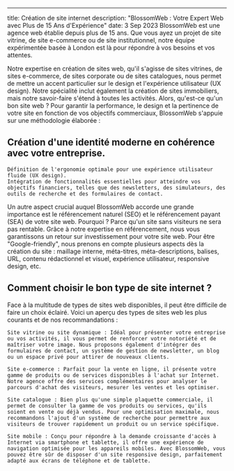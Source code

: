 ---
title: Création de site internet
description: "BlossomWeb : Votre Expert Web avec Plus de 15 Ans d'Expérience"
date: 3 Sep 2023
BlossomWeb est une agence web établie depuis plus de 15 ans. Que vous ayez un projet de site vitrine, de site e-commerce ou de site institutionnel, notre équipe expérimentée basée à London est là pour répondre à vos besoins et vos attentes.

Notre expertise en création de sites web, qu'il s'agisse de sites vitrines, de sites e-commerce, de sites corporate ou de sites catalogues, nous permet de mettre un accent particulier sur le design et l'expérience utilisateur (UX design). Notre spécialité inclut également la création de sites immobiliers, mais notre savoir-faire s'étend à toutes les activités. Alors, qu'est-ce qu'un bon site web ? Pour garantir la performance, le design et la pertinence de votre site en fonction de vos objectifs commerciaux, BlossomWeb s'appuie sur une méthodologie élaborée :

 ##   Création d'une identité moderne en cohérence avec votre entreprise.

    Définition de l'ergonomie optimale pour une expérience utilisateur fluide (UX design).
    Intégration de fonctionnalités essentielles pour atteindre vos objectifs financiers, telles que des newsletters, des simulateurs, des outils de recherche et des formulaires de contact.

Un autre aspect crucial auquel BlossomWeb accorde une grande importance est le référencement naturel (SEO) et le référencement payant (SEA) de votre site web. Pourquoi ? Parce qu'un site sans visiteurs ne sera pas rentable. Grâce à notre expertise en référencement, nous vous garantissons un retour sur investissement pour votre site web. Pour être "Google-friendly", nous prenons en compte plusieurs aspects dès la création du site : maillage interne, méta-titres, méta-descriptions, balises, URL, contenu rédactionnel et visuel, expérience utilisateur, responsive design, etc.

## Comment choisir le bon type de site internet ?

Face à la multitude de types de sites web disponibles, il peut être difficile de faire un choix éclairé. Voici un aperçu des types de sites web les plus courants et de nos recommandations :

    Site vitrine ou site dynamique : Idéal pour présenter votre entreprise ou vos activités, il vous permet de renforcer votre notoriété et de maîtriser votre image. Nous proposons également d'intégrer des formulaires de contact, un système de gestion de newsletter, un blog ou un espace privé pour attirer de nouveaux clients.

    Site e-commerce : Parfait pour la vente en ligne, il présente votre gamme de produits ou de services disponibles à l'achat sur Internet. Notre agence offre des services complémentaires pour analyser le parcours d'achat des visiteurs, mesurer les ventes et les optimiser.

    Site catalogue : Bien plus qu'une simple plaquette commerciale, il permet de consulter la gamme de vos produits ou services, qu'ils soient en vente ou déjà vendus. Pour une optimisation maximale, nous recommandons l'ajout d'un système de recherche pour permettre aux visiteurs de trouver rapidement un produit ou un service spécifique.

    Site mobile : Conçu pour répondre à la demande croissante d'accès à Internet via smartphone et tablette, il offre une expérience de navigation optimisée pour les appareils mobiles. Avec BlossomWeb, vous pouvez être sûr de disposer d'un site responsive design, parfaitement adapté aux écrans de téléphone et de tablette.
